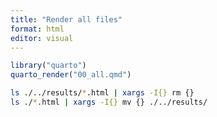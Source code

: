 ```yaml
---
title: "Render all files"
format: html
editor: visual
---
```


```r
library("quarto")
quarto_render("00_all.qmd")
```

```bash
ls ./../results/*.html | xargs -I{} rm {}
ls ./*.html | xargs -I{} mv {} ./../results/
```
